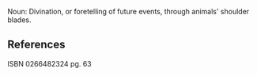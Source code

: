 Noun: Divination, or foretelling of future events, through animals' shoulder blades.

==References==
ISBN 0266482324 pg. 63